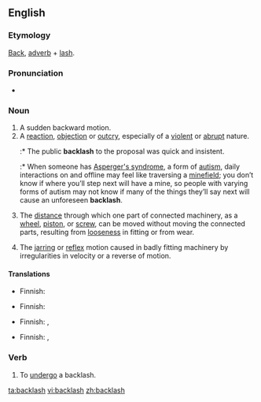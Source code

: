 {{wikipedia|dab=backlash (disambiguation)|backlash}}
==English==

===Etymology===
[[Back]], [[adverb]] + [[lash]].

===Pronunciation===
<!--This needs attention from someone who knows what they're doing :\Back"lash`\-->
*{{audio|en-us-backlash.ogg|Audio (US)}}

===Noun===
{{en-noun|es}}

# A sudden backward motion.
# A [[reaction]], [[objection]] or [[outcry]], especially of a [[violent]] or [[abrupt]] nature.
#:* The public '''backlash''' to the proposal was quick and insistent.
#:* When someone has [[Asperger's syndrome]], a form of [[autism]], daily interactions on and offline may feel like traversing a [[minefield]]; you don’t know if where you’ll step next will have a mine, so people with varying forms of autism may not know if many of the things they’ll say next will cause an unforeseen '''backlash'''.
# {{context|mechanical}} The [[distance]] through which one part of connected machinery, as a [[wheel]], [[piston]], or [[screw]], can be moved without moving the connected parts, resulting from [[loose]]ness in fitting or from wear.
# The [[jarring]] or [[reflex]] motion caused in badly fitting machinery by irregularities in velocity or a reverse of motion.

====Translations====
{{trans-top|sudden backward motion}}
* Finnish: {{t|fi|takapotku}}
{{trans-mid}}
{{trans-bottom}}

{{trans-top|violent or abrubt reaction}}
* Finnish: {{t-|fi|vastaisku}}
{{trans-mid}}
{{trans-bottom}}

{{trans-top|mechanical: distance of free movement between connected parts}}
* Finnish: {{t|fi|välys}}, {{t|fi|klappi}}
{{trans-mid}}
{{trans-bottom}}

{{trans-top|jarring motion in badly fitting machinery}}
* Finnish: {{t|fi|välys}}, {{t|fi|klappi}}
{{trans-mid}}
{{trans-bottom}}

===Verb===
{{en-verb}}

# To [[undergo]] a backlash.

[[ta:backlash]]
[[vi:backlash]]
[[zh:backlash]]